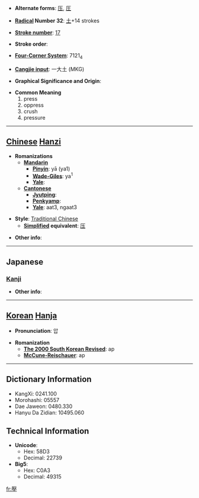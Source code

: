 * '''Alternate forms''': [[压]], [[圧]]

* '''[[Wiktionary:Chinese radical index| Radical]] Number 32''': [[Wiktionary:Chinese radical index 土|土]]+14 strokes

* '''[[Wiktionary:Chinese total strokes index|Stroke number]]''': [[Wiktionary:Chinese total strokes index 17|17]]

* '''Stroke order''': 

* '''[[Wiktionary:Chinese four corner index|Four-Corner System]]''': 7121<sub>4</sub>

* '''[[Wiktionary:Chinese Cangjie index|Cangjie input]]''': 一大土 (MKG)

* '''Graphical Significance and Origin''': 

* '''Common Meaning'''
*#press
*# oppress
*# crush
*# pressure


----

== [[Chinese]] [[Hanzi]] ==

* '''Romanizations'''
** '''[[Mandarin]]'''
*** '''[[Pinyin]]''': yā (ya1)
*** '''[[Wade-Giles]]''': ya<sup>1</sup>
*** '''[[Yale]]''': 
** '''[[Cantonese]]'''
*** '''[[Jyutping]]''':
*** '''[[Penkyamp]]''': 
*** '''[[Yale]]''': aat3, ngaat3

* '''Style''': [[Traditional Chinese]] 
** '''[[Simplified Chinese|Simplified]] equivalent''': [[压]]

* '''Other info''': 

----

==Japanese==
===[[Kanji]]===
{{kanji|on readings=[[あつ]] (atsu), [[おう]] (ō), [[えん]] (en)
|kun readings=[[おさえる]] (osaeru)
}}

* '''Other info''':  

----

== [[Korean]] [[Hanja]] ==

* '''Pronunciation''': 압

* '''Romanization'''
** '''[[The 2000 South Korean Revised Romanization|The 2000 South Korean Revised]]''': ap
** '''[[McCune-Reischauer]]''': ap

----

== Dictionary Information ==

* KangXi: 0241.100
* Morohashi: 05557
* Dae Jaweon: 0480.330
* Hanyu Da Zidian: 10495.060

== Technical Information ==

* '''Unicode''':
** Hex: 58D3
** Decimal: 22739
* '''Big5''':
** Hex: C0A3
** Decimal: 49315

[[fr:壓]]